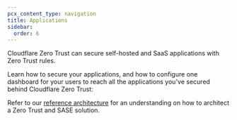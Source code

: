 ```yaml
---
pcx_content_type: navigation
title: Applications
sidebar:
  order: 6
---
```



<Render file="survey" />

Cloudflare Zero Trust can secure self-hosted and SaaS applications with Zero Trust rules.

Learn how to secure your applications, and how to configure one dashboard for your users to reach all the applications you've secured behind Cloudflare Zero Trust:

<DirectoryListing />

Refer to our [reference architecture](/reference-architecture/architectures/sase/) for an understanding on how to architect a Zero Trust and SASE solution.
